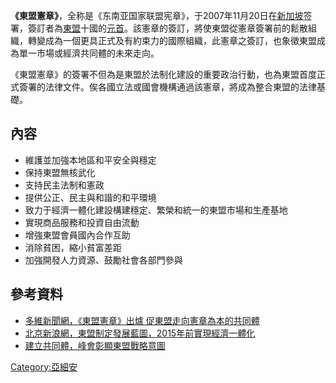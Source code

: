 {{noteTA
|T=zh-cn:东盟宪章; zh-hk:東盟憲章; zh-tw:東協憲章; zh-sg:亚细安宪章;
|1=zh-cn:东盟宪章; zh-hk:東盟憲章; zh-tw:東協憲章; zh-sg:亚细安宪章;
|2=zh-cn:东南亚国家联盟; zh-hk:東南亞國家聯盟; zh-tw:東南亞國家協會; zh-sg:亚细安组织;
|3=zh-cn:东盟; zh-hk:東盟; zh-tw:東協; zh-sg:亚细安;
}}

'''《東盟憲章》'''，全称是《东南亚国家联盟宪章》，于2007年11月20日在[[新加坡|新加坡]]签署，簽訂者為[[東盟|東盟]]十國的[[國家元首|元首]]。該憲章的簽訂，將使東盟從憲章簽署前的鬆散組織，轉變成為一個更具正式及有約束力的國際組織，此憲章之簽訂，也象徵東盟成為單一市場或經濟共同體的未來走向。

《東盟憲章》的簽署不但為是東盟於法制化建設的重要政治行動，也為東盟首度正式簽署的法律文件。俟各國立法或國會機構通過該憲章，將成為整合東盟的法律基礎。

==內容==
*維護並加強本地區和平安全與穩定
*保持東盟無核武化
*支持民主法制和憲政
*提供公正、民主與和諧的和平環境
*致力于經濟一體化建設構建穩定、繁榮和統一的東盟市場和生產基地
*實現商品服務和投資自由流動
*增強東盟會員國內合作互助
*消除貧困，縮小貧富差距
*加強開發人力資源、鼓勵社會各部門參與
==參考資料==
*[https://web.archive.org/web/20180409051810/http://www5.chinesenewsnet.com/MainNews/Topics/zxs_2007_1082758.shtml 多維新聞網，《東盟憲章》出爐 促東盟走向憲章為本的共同體]
*[http://news.sina.com.tw/finance/sinacn/cn/2007-11-20/013137208018.shtml 北京新浪網，東盟制定發展藍圖，2015年前實現經濟一體化] {{Wayback|url=http://news.sina.com.tw/finance/sinacn/cn/2007-11-20/013137208018.shtml |date=20201123223133 }}
*[http://news.sina.com.tw/finance/sinacn/cn/2007-11-20/013137208023.shtml 建立共同體，峰會彰顯東盟戰略意圖] {{Wayback|url=http://news.sina.com.tw/finance/sinacn/cn/2007-11-20/013137208023.shtml |date=20201123222903 }}

{{东盟}}

[[Category:亞細安|Category:亞細安]]